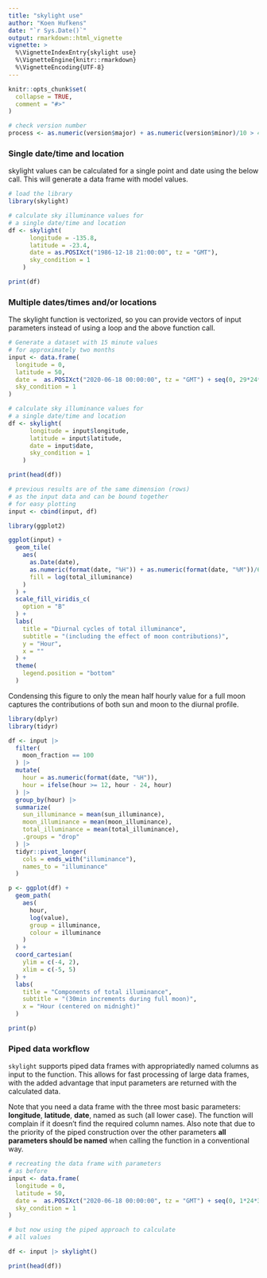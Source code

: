 ```yaml
---
title: "skylight use"
author: "Koen Hufkens"
date: "`r Sys.Date()`"
output: rmarkdown::html_vignette
vignette: >
  %\VignetteIndexEntry{skylight use}
  %\VignetteEngine{knitr::rmarkdown}
  %\VignetteEncoding{UTF-8}
---
```


```r
knitr::opts_chunk$set(
  collapse = TRUE,
  comment = "#>"
)
```

```r
# check version number
process <- as.numeric(version$major) + as.numeric(version$minor)/10 > 4.2
```

### Single date/time and location

skylight values can be calculated for a single point and date using the below call. This will generate a data frame with model values.

```r
# load the library
library(skylight)

# calculate sky illuminance values for
# a single date/time and location
df <- skylight(
      longitude = -135.8,
      latitude = -23.4,
      date = as.POSIXct("1986-12-18 21:00:00", tz = "GMT"),
      sky_condition = 1
    )

print(df)
```

### Multiple dates/times and/or locations

The skylight function is vectorized, so you can provide vectors of input parameters instead of using a loop and the above function call.

```r
# Generate a dataset with 15 minute values
# for approximately two months
input <- data.frame(
  longitude = 0,
  latitude = 50,
  date =  as.POSIXct("2020-06-18 00:00:00", tz = "GMT") + seq(0, 29*24*3600, 1800),
  sky_condition = 1
)

# calculate sky illuminance values for
# a single date/time and location
df <- skylight(
      longitude = input$longitude,
      latitude = input$latitude,
      date = input$date,
      sky_condition = 1
    )

print(head(df))

# previous results are of the same dimension (rows)
# as the input data and can be bound together
# for easy plotting
input <- cbind(input, df)
```

```r
library(ggplot2)

ggplot(input) +
  geom_tile(
    aes(
      as.Date(date),
      as.numeric(format(date, "%H")) + as.numeric(format(date, "%M"))/60,
      fill = log(total_illuminance)
    )
  ) +
  scale_fill_viridis_c(
    option = "B"
  ) +
  labs(
    title = "Diurnal cycles of total illuminance",
    subtitle = "(including the effect of moon contributions)",
    y = "Hour",
    x = ""
  ) +
  theme(
    legend.position = "bottom"
  )
```

Condensing this figure to only the mean half hourly value for a full moon captures the contributions of both sun and moon to the diurnal profile.

```r
library(dplyr)
library(tidyr)

df <- input |>
  filter(
    moon_fraction == 100
  ) |>
  mutate(
    hour = as.numeric(format(date, "%H")),
    hour = ifelse(hour >= 12, hour - 24, hour)
  ) |>
  group_by(hour) |>
  summarize(
    sun_illuminance = mean(sun_illuminance),
    moon_illuminance = mean(moon_illuminance),
    total_illuminance = mean(total_illuminance),
    .groups = "drop"
  ) |>
  tidyr::pivot_longer(
    cols = ends_with("illuminance"),
    names_to = "illuminance"
  )

p <- ggplot(df) +
  geom_path(
    aes(
      hour,
      log(value),
      group = illuminance,
      colour = illuminance
    )
  ) +
  coord_cartesian(
    ylim = c(-4, 2),
    xlim = c(-5, 5)
  ) +
  labs(
    title = "Components of total illuminance",
    subtitle = "(30min increments during full moon)",
    x = "Hour (centered on midnight)"
  )

print(p)
```

### Piped data workflow

`skylight` supports piped data frames with appropriatedly named columns as input
to the function. This allows for fast processing of large data frames, with the
added advantage that input parameters are returned with the calculated data.

Note that you need a data frame with the three most basic parameters: **longitude**, 
**latitude**, **date**, named as such (all lower case). The function will complain 
if it doesn't find the required column names. Also note that due to the priority
of the piped construction over the other parameters **all parameters should be named**
when calling the function in a conventional way.

```r
# recreating the data frame with parameters
# as before
input <- data.frame(
  longitude = 0,
  latitude = 50,
  date =  as.POSIXct("2020-06-18 00:00:00", tz = "GMT") + seq(0, 1*24*3600, 1800),
  sky_condition = 1
)

# but now using the piped approach to calculate
# all values

df <- input |> skylight()

print(head(df))
```





